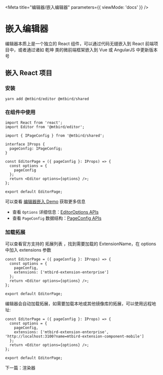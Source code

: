 
<Meta title="编辑器/嵌入编辑器" parameters={{ viewMode: 'docs' }} />

# 嵌入编辑器

编辑器本质上是一个独立的 React 组件，可以通过代码无缝嵌入到 React 前端项目中，或者通过诸如 乾坤 类的微前端框架嵌入到 Vue 或 AngularJS 中更新版本号

## 嵌入 React 项目

### 安装

```shell
yarn add @mtbird/editor @mtbird/shared
```

### 在组件中使用

```tsx
import React from 'react';
import Editor from '@mtbird/editor';

import { IPageConfig } from '@mtbird/shared';

interface IProps {
  pageConfig: IPageConfig;
}

const EditorPage = ({ pageConfig }: IProps) => {
  const options = {
    pageConfig
  };
  return <Editor options={options} />;
};

export default EditorPage;
```

可以查看 [编辑器嵌入 Demo](/story/demos-编辑器--form-page) 获取更多信息

- 查看 `Options` 详细信息：[EditorOptions APIs]()
- 查看 `PageConfig` 数据结构：[PageConfig APIs]()

### 加载拓展

可以查看官方支持的 <LinkTo kind="拓展-官方拓展列表--page">拓展列表</LinkTo> ，找到需要加载的 ExtensionName，在 options 中加入 extensions 参数

```tsx
const EditorPage = ({ pageConfig }: IProps) => {
  const options = {
    pageConfig,
    extensions: ['mtbird-extension-enterprise']
  };
  return <Editor options={options} />;
};

export default EditorPage;
```

编辑器会自动加载拓展，如需要加载本地或其他镜像库的拓展，可以使用远程地址:

```tsx
const EditorPage = ({ pageConfig }: IProps) => {
  const options = {
    pageConfig,
    extensions: ['mtbird-extension-enterprise', 'http://localhost:3100?name=mtbird-extension-component-mobile']
  };
  return <Editor options={options} />;
};

export default EditorPage;
```

下一篇：<LinkTo kind="%E6%B8%B2%E6%9F%93%E5%99%A8-%E4%BB%8B%E7%BB%8D--page">渲染器</LinkTo>
